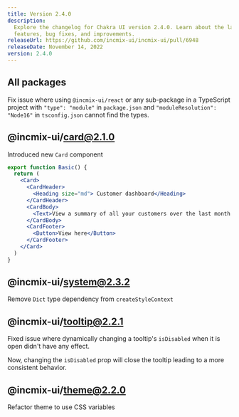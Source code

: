```yaml
---
title: Version 2.4.0
description:
  Explore the changelog for Chakra UI version 2.4.0. Learn about the latest
  features, bug fixes, and improvements.
releaseUrl: https://github.com/incmix-ui/incmix-ui/pull/6948
releaseDate: November 14, 2022
version: 2.4.0
---
```


## All packages

Fix issue where using `@incmix-ui/react` or any sub-package in a TypeScript
project with `"type": "module"` in `package.json` and
`"moduleResolution": "Node16"` in `tsconfig.json` cannot find the types.

## @incmix-ui/card@2.1.0

Introduced new `Card` component

```jsx live=false
export function Basic() {
  return (
    <Card>
      <CardHeader>
        <Heading size="md"> Customer dashboard</Heading>
      </CardHeader>
      <CardBody>
        <Text>View a summary of all your customers over the last month.</Text>
      </CardBody>
      <CardFooter>
        <Button>View here</Button>
      </CardFooter>
    </Card>
  )
}
```

## @incmix-ui/system@2.3.2

Remove `Dict` type dependency from `createStyleContext`

## @incmix-ui/tooltip@2.2.1

Fixed issue where dynamically changing a tooltip's `isDisabled` when it is open
didn't have any effect.

Now, changing the `isDisabled` prop will close the tooltip leading to a more
consistent behavior.

## @incmix-ui/theme@2.2.0

Refactor theme to use CSS variables
